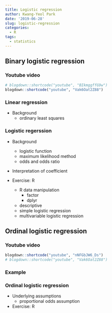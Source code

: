 ```yaml
---
title: Logistic regression
author: Kwang-Yeol Park
date: '2019-06-28'
slug: logistic-regression
categories:
  - R
tags:
  - statistics
---
```

## Binary logistic regression

### Youtube video

```r
# blogdown::shortcode("youtube", "BIkmggffG9w")
blogdown::shortcode("youtube", "Vak6Oat2Z88")
```

### Linear regression
- Background
  + ordinary least squares

### Logistic regerssion
- Background
  + logistic function
  + maximum likelihood method
  + odds and odds ratio

- Interpretation of coefficient

- Exercise: R
  + R data manipulation
    - factor
    - dplyr
  + descriptive
  + simple logistic regression
  + multivariable logistic regression
  
  <!-- + multi-collinearity: vif() -->
  
  

## Ordinal logistic regression

### Youtube video

```r
blogdown::shortcode("youtube", "nNFGbJW6_Ds")
# blogdown::shortcode("youtube", "Vak6Oat2Z88")
```

### Example

### Ordinal logistic regression
- Underlying assumptions
  + proportional odds assumption
  
- Exercise: R
